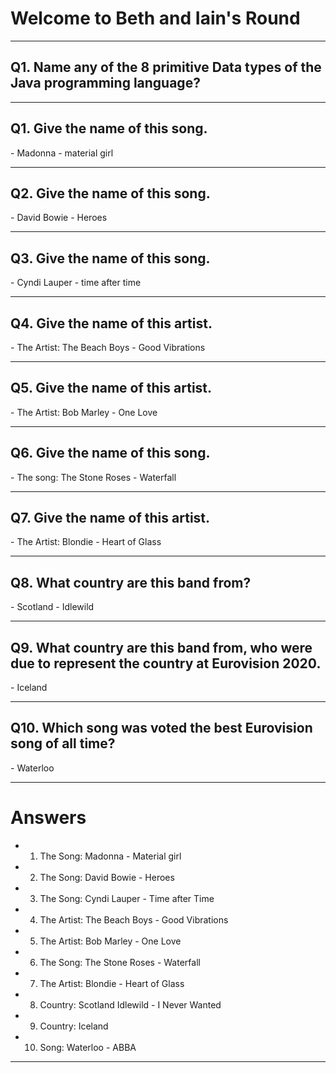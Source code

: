 

<Head>
    <title> Quiz </title>
</Head>

# Welcome to Beth and Iain's Round

---

## Q1. Name any of the 8 primitive Data types of the Java programming language?

---

## Q1. Give the name of this song.

<Notes>- Madonna - material girl</Notes>

---

## Q2. Give the name of this song.

<Notes>- David Bowie - Heroes</Notes>

---

## Q3. Give the name of this song.

<Notes>- Cyndi Lauper - time after time</Notes>

---

## Q4. Give the name of this artist.

<Notes>- The Artist: The Beach Boys - Good Vibrations</Notes>

---
## Q5. Give the name of this artist.

<Notes>- The Artist: Bob Marley - One Love</Notes>

---

## Q6. Give the name of this song.

<Notes>- The song: The Stone Roses  - Waterfall</Notes>

---

## Q7. Give the name of this artist.

<Notes>- The Artist: Blondie - Heart of Glass</Notes>

---
## Q8. What country are this band from?

<Notes>- Scotland - Idlewild</Notes>

---

## Q9. What country are this band from, who were due to represent the country at Eurovision 2020.

<Notes>- Iceland </Notes>

---

## Q10. Which song was voted the best Eurovision song of all time?

<Notes>- Waterloo </Notes>

---
# Answers
<Steps>

  - 1. The Song: Madonna - Material girl 
  - 2. The Song: David Bowie - Heroes 
  - 3. The Song: Cyndi Lauper - Time after Time
  - 4. The Artist: The Beach Boys - Good Vibrations 
  - 5. The Artist: Bob Marley - One Love 
  - 6. The Song: The Stone Roses - Waterfall 
  - 7. The Artist: Blondie - Heart of Glass 
  - 8. Country: Scotland Idlewild - I Never Wanted 
  - 9. Country:  Iceland 
  - 10. Song: Waterloo - ABBA

</Steps>

---